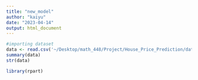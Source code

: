 ```yaml
---
title: "new_model"
author: "kaiyu"
date: "2023-04-14"
output: html_document
---
```


```r
#importing dataset
data <- read.csv('~/Desktop/math_448/Project/House_Price_Prediction/data.csv')
summary(data)
str(data)
```
```r
library(rpart)
```


